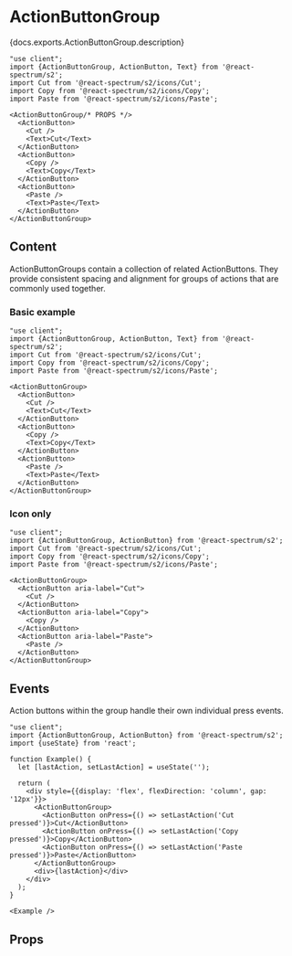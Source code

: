

# ActionButtonGroup

<PageDescription>{docs.exports.ActionButtonGroup.description}</PageDescription>

```tsx render docs={docs.exports.ActionButtonGroup} links={docs.links} props={['size', 'density', 'isQuiet', 'isJustified', 'staticColor', 'orientation', 'isDisabled']} type="s2"
"use client";
import {ActionButtonGroup, ActionButton, Text} from '@react-spectrum/s2';
import Cut from '@react-spectrum/s2/icons/Cut';
import Copy from '@react-spectrum/s2/icons/Copy';
import Paste from '@react-spectrum/s2/icons/Paste';

<ActionButtonGroup/* PROPS */>
  <ActionButton>
    <Cut />
    <Text>Cut</Text>
  </ActionButton>
  <ActionButton>
    <Copy />
    <Text>Copy</Text>
  </ActionButton>
  <ActionButton>
    <Paste />
    <Text>Paste</Text>
  </ActionButton>
</ActionButtonGroup>
```

## Content

ActionButtonGroups contain a collection of related ActionButtons. They provide consistent spacing and alignment for groups of actions that are commonly used together.

### Basic example

```tsx render expanded
"use client";
import {ActionButtonGroup, ActionButton, Text} from '@react-spectrum/s2';
import Cut from '@react-spectrum/s2/icons/Cut';
import Copy from '@react-spectrum/s2/icons/Copy';
import Paste from '@react-spectrum/s2/icons/Paste';

<ActionButtonGroup>
  <ActionButton>
    <Cut />
    <Text>Cut</Text>
  </ActionButton>
  <ActionButton>
    <Copy />
    <Text>Copy</Text>
  </ActionButton>
  <ActionButton>
    <Paste />
    <Text>Paste</Text>
  </ActionButton>
</ActionButtonGroup>
```

### Icon only

```tsx render expanded
"use client";
import {ActionButtonGroup, ActionButton} from '@react-spectrum/s2';
import Cut from '@react-spectrum/s2/icons/Cut';
import Copy from '@react-spectrum/s2/icons/Copy';
import Paste from '@react-spectrum/s2/icons/Paste';

<ActionButtonGroup>
  <ActionButton aria-label="Cut">
    <Cut />
  </ActionButton>
  <ActionButton aria-label="Copy">
    <Copy />
  </ActionButton>
  <ActionButton aria-label="Paste">
    <Paste />
  </ActionButton>
</ActionButtonGroup>
```

## Events

Action buttons within the group handle their own individual press events.

```tsx render expanded
"use client";
import {ActionButtonGroup, ActionButton} from '@react-spectrum/s2';
import {useState} from 'react';

function Example() {
  let [lastAction, setLastAction] = useState('');

  return (
    <div style={{display: 'flex', flexDirection: 'column', gap: '12px'}}>
      <ActionButtonGroup>
        <ActionButton onPress={() => setLastAction('Cut pressed')}>Cut</ActionButton>
        <ActionButton onPress={() => setLastAction('Copy pressed')}>Copy</ActionButton>
        <ActionButton onPress={() => setLastAction('Paste pressed')}>Paste</ActionButton>
      </ActionButtonGroup>
      <div>{lastAction}</div>
    </div>
  );
}

<Example />
```

## Props

<PropTable component={docs.exports.ActionButtonGroup} links={docs.links} />
